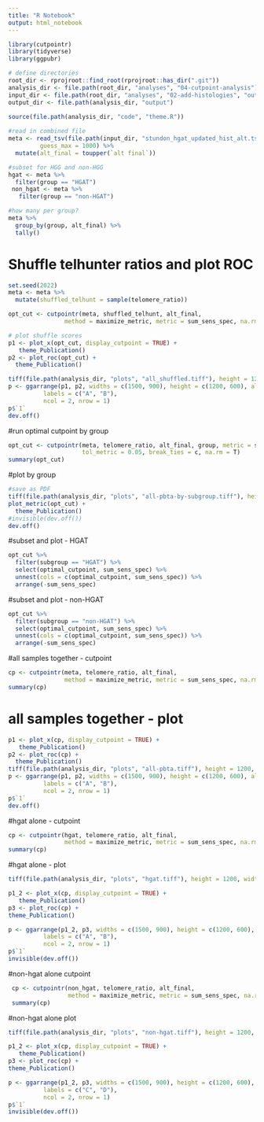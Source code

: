 ```yaml
---
title: "R Notebook"
output: html_notebook
---
```


```r
library(cutpointr)
library(tidyverse)
library(ggpubr)

# define directories 
root_dir <- rprojroot::find_root(rprojroot::has_dir(".git"))
analysis_dir <- file.path(root_dir, "analyses", "04-cutpoint-analysis")
input_dir <- file.path(root_dir, "analyses", "02-add-histologies", "output")
output_dir <- file.path(analysis_dir, "output")

source(file.path(analysis_dir, "code", "theme.R"))
       
#read in combined file
meta <- read_tsv(file.path(input_dir, "stundon_hgat_updated_hist_alt.tsv"),
         guess_max = 1000) %>%
  mutate(alt_final = toupper(`alt final`))

#subset for HGG and non-HGG
hgat <- meta %>%
  filter(group == "HGAT")
 non_hgat <- meta %>%
   filter(group == "non-HGAT")

#how many per group?
meta %>%
  group_by(group, alt_final) %>%
  tally()
```
# Shuffle telhunter ratios and plot ROC
```r
set.seed(2022)
meta <- meta %>%
  mutate(shuffled_telhunt = sample(telomere_ratio))

opt_cut <- cutpointr(meta, shuffled_telhunt, alt_final,
                method = maximize_metric, metric = sum_sens_spec, na.rm = T)

# plot shuffle scores
p1 <- plot_x(opt_cut, display_cutpoint = TRUE) + 
   theme_Publication()
p2 <- plot_roc(opt_cut) + 
  theme_Publication()

tiff(file.path(analysis_dir, "plots", "all_shuffled.tiff"), height = 1200, width = 2400, res = 300)
p <- ggarrange(p1, p2, widths = c(1500, 900), height = c(1200, 600), align = "h",
          labels = c("A", "B"),
          ncol = 2, nrow = 1)
p$`1`
dev.off()

```

#run optimal cutpoint by group
```r
opt_cut <- cutpointr(meta, telomere_ratio, alt_final, group, metric = sum_sens_spec, 
                     tol_metric = 0.05, break_ties = c, na.rm = T)
summary(opt_cut)
```

#plot by group
```r
#save as PDF
tiff(file.path(analysis_dir, "plots", "all-pbta-by-subgroup.tiff"), height = 1200, width = 1800, res = 300)
plot_metric(opt_cut) +
  theme_Publication()
#invisible(dev.off())
dev.off()
```
#subset and plot - HGAT
```r
opt_cut %>%
  filter(subgroup == "HGAT") %>%
  select(optimal_cutpoint, sum_sens_spec) %>% 
  unnest(cols = c(optimal_cutpoint, sum_sens_spec)) %>%
  arrange(-sum_sens_spec)
```

#subset and plot - non-HGAT
```r
opt_cut %>%
  filter(subgroup == "non-HGAT") %>%
  select(optimal_cutpoint, sum_sens_spec) %>% 
  unnest(cols = c(optimal_cutpoint, sum_sens_spec)) %>%
  arrange(-sum_sens_spec)
```

#all samples together - cutpoint
```r
cp <- cutpointr(meta, telomere_ratio, alt_final, 
                method = maximize_metric, metric = sum_sens_spec, na.rm = T)
summary(cp)
```
# all samples together - plot
```r
p1 <- plot_x(cp, display_cutpoint = TRUE) + 
   theme_Publication()
p2 <- plot_roc(cp) + 
  theme_Publication()
tiff(file.path(analysis_dir, "plots", "all-pbta.tiff"), height = 1200, width = 2400, res = 300)
p <- ggarrange(p1, p2, widths = c(1500, 900), height = c(1200, 600), align = "h",
          labels = c("A", "B"),
          ncol = 2, nrow = 1)
p$`1`
dev.off()
```

#hgat alone - cutpoint
```r
cp <- cutpointr(hgat, telomere_ratio, alt_final,
                method = maximize_metric, metric = sum_sens_spec, na.rm = T)
summary(cp)
```

#hgat alone - plot
```r
tiff(file.path(analysis_dir, "plots", "hgat.tiff"), height = 1200, width = 2400, res = 300)

p1_2 <- plot_x(cp, display_cutpoint = TRUE) + 
   theme_Publication()
p3 <- plot_roc(cp) + 
theme_Publication()

p <- ggarrange(p1_2, p3, widths = c(1500, 900), height = c(1200, 600),
          labels = c("A", "B"),
          ncol = 2, nrow = 1)
p$`1`
invisible(dev.off())
```

#non-hgat alone cutpoint
```r
 cp <- cutpointr(non_hgat, telomere_ratio, alt_final, 
                 method = maximize_metric, metric = sum_sens_spec, na.rm = T)
 summary(cp)
```

#non-hgat alone plot
```r
tiff(file.path(analysis_dir, "plots", "non-hgat.tiff"), height = 1200, width = 2400, res = 300)

p1_2 <- plot_x(cp, display_cutpoint = TRUE) + 
   theme_Publication()
p3 <- plot_roc(cp) + 
theme_Publication()

p <- ggarrange(p1_2, p3, widths = c(1500, 900), height = c(1200, 600),
          labels = c("C", "D"),
          ncol = 2, nrow = 1)
p$`1`
invisible(dev.off())
```